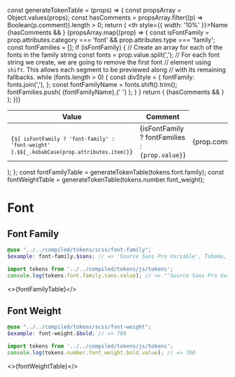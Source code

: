 const generateTokenTable = (props) => {
  const propsArray = Object.values(props);
  const hasComments = propsArray.filter((p) => Boolean(p.comment)).length > 0;
  return (
    <table>
      <thead>
        <tr>
          <th style={{ width: '10%' }}>Name</th>
          <th>Value</th>
          {hasComments && <th>Comment</th>}
        </tr>
      </thead>
      <tbody>
        {propsArray.map((prop) => {
          const isFontFamily =
            prop.attributes.category === 'font' &&
            prop.attributes.type === 'family';
          const fontFamilies = [];
          if (isFontFamily) {
            // Create an array for each of the fonts in the family string
            const fonts = prop.value.split(',');
            // For each font string we create, we are going to remove the first font
            // element using `shift`. This allows each segment to be previewed along
            // with its remaining fallbacks.
            while (fonts.length > 0) {
              const divStyle = {
                fontFamily: fonts.join(','),
              };
              const fontFamilyName = fonts.shift().trim();
              fontFamilies.push(
                <span key={fontFamilyName} style={divStyle}>
                  {fontFamilyName},{' '}
                </span>
              );
            }
          }
          return (
            <tr key={prop.name}>
              <td>
                <code>
                  {`${
                    isFontFamily ? 'font-family' : 'font-weight'
                  }.$${_.kebabCase(prop.attributes.item)}`}
                </code>
              </td>
              <td>{isFontFamily ? fontFamilies : <code>{prop.value}</code>}</td>
              {hasComments && <td>{prop.comment}</td>}
            </tr>
          );
        })}
      </tbody>
    </table>
  );
};
const fontFamilyTable = generateTokenTable(tokens.font.family);
const fontWeightTable = generateTokenTable(tokens.number.font_weight);

<Meta title="Design/Tokens/Font" />

# Font

## Font Family

```scss
@use "../../compiled/tokens/scss/font-family";
$example: font-family.$sans; // => 'Source Sans Pro Variable', Tahoma, 'Helvetica Neue', Helvetica, Arial, sans-serif
```

```javascript
import tokens from '../../compiled/tokens/js/tokens';
console.log(tokens.font.family.sans.value); // => "'Source Sans Pro Variable', Tahoma, 'Helvetica Neue', Helvetica, Arial, sans-serif"
```

<>{fontFamilyTable}</>

## Font Weight

```scss
@use "../../compiled/tokens/scss/font-weight";
$example: font-weight.$bold; // => 700
```

```javascript
import tokens from '../../compiled/tokens/js/tokens';
console.log(tokens.number.font_weight.bold.value); // => 700
```

<>{fontWeightTable}</>
